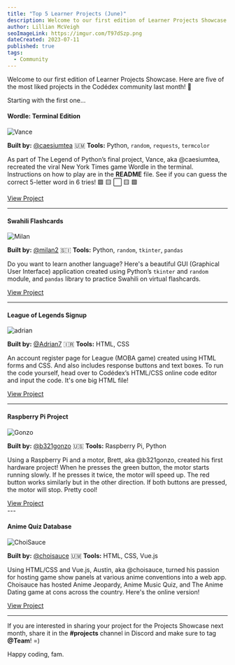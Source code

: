 ```yaml
---
title: "Top 5 Learner Projects (June)"
description: Welcome to our first edition of Learner Projects Showcase. Here are some of the most liked projects in the Codédex community last month!
author: Lillian McVeigh
seoImageLink: https://imgur.com/T97dSzp.png
dateCreated: 2023-07-11
published: true
tags:
  - Community
---
```


Welcome to our first edition of Learner Projects Showcase. Here are five of the most liked projects in the Codédex community last month! 🤗

Starting with the first one...

#### Wordle: Terminal Edition

![Vance](https://imgur.com/kBYvirQ.png)

**Built by:** [@caesiumtea](https://www.codedex.io/@caesiumtea) 🇺🇲
**Tools:** Python, `random`, `requests`, `termcolor`

As part of The Legend of Python’s final project, Vance, aka @caesiumtea, recreated the viral New York Times game Wordle in the terminal. Instructions on how to play are in the **README** file. See if you can guess the correct 5-letter word in 6 tries! 🟩 🟨 ⬜️ 🟨 🟩

<div style={{ display: "flex", justifyContent: "center", marginBottom: "1.2rem", transform: "scale(.9)" }}>
  <a className="nes-btn is-warning" href="https://github.com/caesiumtea/wordle-cli/tree/codedexver">View Project</a>
</div>

---

#### Swahili Flashcards

![Milan](https://i.imgur.com/dFDOIbV.png)

**Built by:** [@milan2](https://www.codedex.io/@milan2) 🇸🇮
**Tools:** Python, `random`, `tkinter`, `pandas`

Do you want to learn another language? Here's a beautiful GUI (Graphical User Interface) application created using Python’s `tkinter` and `random` module, and `pandas` library to practice Swahili on virtual flashcards.

<div style={{ display: "flex", justifyContent: "center", marginBottom: "1.2rem", transform: "scale(.9)" }}>
  <a className="nes-btn is-warning" href="https://github.com/MilanGrujicic/Swahili_Flashcard">View Project</a>
</div>

---

#### League of Legends Signup

![adrian](https://i.imgur.com/m7Dh8BT.png)

**Built by:** [@Adrian7](https://www.codedex.io/@Adrian7) 🇮🇷
**Tools:** HTML, CSS

An account register page for League (MOBA game) created using HTML forms and CSS. And also includes response buttons and text boxes. To run the code yourself, head over to Codédex’s HTML/CSS online code editor and input the code. It's one big HTML file!

<div style={{ display: "flex", justifyContent: "center", marginBottom: "1.2rem", transform: "scale(.9)" }}>
  <a className="nes-btn is-warning" href="https://github.com/Kingofprund/LOL-register">View Project</a>
</div>

---

#### Raspberry Pi Project

![Gonzo](https://i.imgur.com/Ozn9N23.png)

**Built by:** [@b321gonzo](https://www.codedex.io/@b321gonzo) 🇺🇸
**Tools:** Raspberry Pi, Python

Using a Raspberry Pi and a motor, Brett, aka @b321gonzo, created his first hardware project! When he presses the green button, the motor starts running slowly. If he presses it twice, the motor will speed up. The red button works similarly but in the other direction. If both buttons are pressed, the motor will stop. Pretty cool!

<div style={{ display: "flex", justifyContent: "center", marginBottom: "1.2rem", transform: "scale(.9)" }}>
  <a className="nes-btn is-warning" href="https://www.instagram.com/p/CtfR0SCOR9B">View Project</a>
</div>
---

#### Anime Quiz Database

![ChoiSauce](https://i.imgur.com/19ZYtR1.png)

**Built by:** [@choisauce](https://www.codedex.io/@choisauce) 🇺🇲
**Tools:** HTML, CSS, Vue.js

Using HTML/CSS and Vue.js, Austin, aka @choisauce, turned his passion for hosting game show panels at various anime conventions into a web app. Choisauce has hosted Anime Jeopardy, Anime Music Quiz, and The Anime Dating game at cons across the country. Here's the online version!

<div style={{ display: "flex", justifyContent: "center", marginBottom: "1.2rem", transform: "scale(.9)" }}>
  <a className="nes-btn is-warning" href="https://anime-quiz-data.web.app">View Project</a>
</div>

---

If you are interested in sharing your project for the Projects Showcase next month, share it in the **#projects** channel in Discord and make sure to tag **@Team**! =)

Happy coding, fam.
